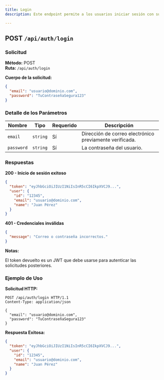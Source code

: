 ```yaml
---
title: Login
description: Este endpoint permite a los usuarios iniciar sesión con sus credenciales (correo electrónico y contraseña).

---
```


## POST `/api/auth/login`

### Solicitud

**Método:** POST  
**Ruta:** `/api/auth/login`

**Cuerpo de la solicitud:**

```json
{
  "email": "usuario@dominio.com",
  "password": "TuContraseñaSegura123"
}
```
### Detalle de los Parámetros

| **Nombre**  | **Tipo**  | **Requerido** | **Descripción**                                              |
|-------------|-----------|---------------|--------------------------------------------------------------|
| `email`     | `string`  | Sí            | Dirección de correo electrónico previamente verificada.       |
| `password`  | `string`  | Sí            | La contraseña del usuario.                                    |


### Respuestas

**200 - Inicio de sesión exitoso**

```json
{
  "token": "eyJhbGciOiJIUzI1NiIsInR5cCI6IkpXVCJ9...",
  "user": {
    "id": "12345",
    "email": "usuario@dominio.com",
    "name": "Juan Pérez"
  }
}
```

**401 - Credenciales inválidas**

```json
{
  "message": "Correo o contraseña incorrectos."
}
```
**Notas:**

El token devuelto es un JWT que debe usarse para autenticar las solicitudes posteriores.


### Ejemplo de Uso

**Solicitud HTTP:**

```https
POST /api/auth/login HTTP/1.1
Content-Type: application/json

{
  "email": "usuario@dominio.com",
  "password": "TuContraseñaSegura123"
}
```

**Respuesta Exitosa:**

```json
{
  "token": "eyJhbGciOiJIUzI1NiIsInR5cCI6IkpXVCJ9...",
  "user": {
    "id": "12345",
    "email": "usuario@dominio.com",
    "name": "Juan Pérez"
  }
}
```